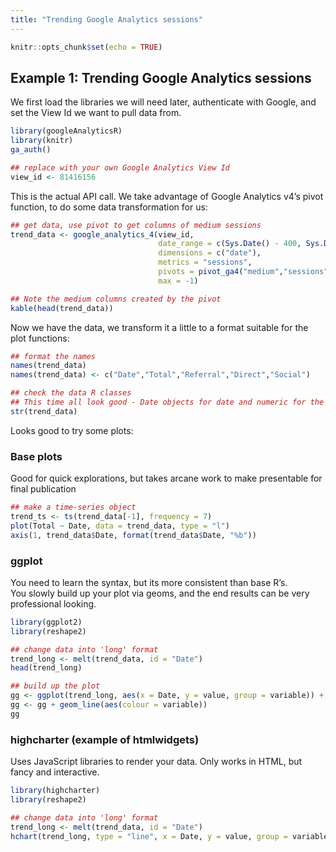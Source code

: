 ```yaml
---
title: "Trending Google Analytics sessions"
---
```


```r
knitr::opts_chunk$set(echo = TRUE)
```

## Example 1: Trending Google Analytics sessions

We first load the libraries we will need later, authenticate with Google, and set the View Id we want to pull data from. 

```r
library(googleAnalyticsR)
library(knitr)
ga_auth()

## replace with your own Google Analytics View Id
view_id <- 81416156

```

This is the actual API call.  We take advantage of Google Analytics v4's pivot function, to do some data transformation for us:

```r
## get data, use pivot to get columns of medium sessions
trend_data <- google_analytics_4(view_id,
                                 date_range = c(Sys.Date() - 400, Sys.Date()),
                                 dimensions = c("date"),
                                 metrics = "sessions",
                                 pivots = pivot_ga4("medium","sessions"),
                                 max = -1)

## Note the medium columns created by the pivot
kable(head(trend_data))
```

Now we have the data, we transform it a little to a format suitable for the plot functions:

```r
## format the names
names(trend_data)
names(trend_data) <- c("Date","Total","Referral","Direct","Social")

## check the data R classes
## This time all look good - Date objects for date and numeric for the metrics
str(trend_data)
```

Looks good to try some plots:

### Base plots

Good for quick explorations, but takes arcane work to make presentable for final publication

```r
## make a time-series object
trend_ts <- ts(trend_data[-1], frequency = 7)
plot(Total ~ Date, data = trend_data, type = "l")
axis(1, trend_data$Date, format(trend_data$Date, "%b"))
```

### ggplot

You need to learn the syntax, but its more consistent than base R's.  
You slowly build up your plot via geoms, and the end results can be very professional looking.

```r
library(ggplot2)
library(reshape2)

## change data into 'long' format
trend_long <- melt(trend_data, id = "Date")
head(trend_long)

## build up the plot
gg <- ggplot(trend_long, aes(x = Date, y = value, group = variable)) + theme_minimal()
gg <- gg + geom_line(aes(colour = variable))
gg
```

### highcharter (example of htmlwidgets)

Uses JavaScript libraries to render your data.  Only works in HTML, but fancy and interactive. 

```r
library(highcharter)
library(reshape2)

## change data into 'long' format
trend_long <- melt(trend_data, id = "Date")
hchart(trend_long, type = "line", x = Date, y = value, group = variable)

```
